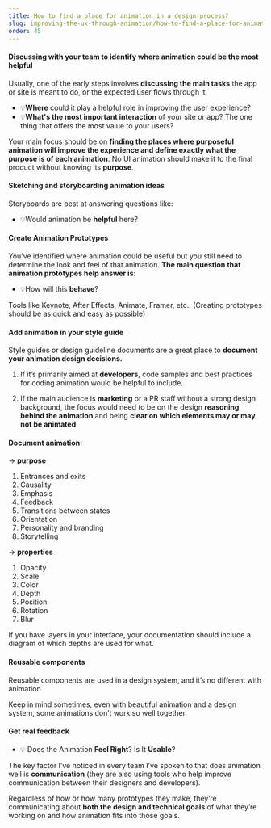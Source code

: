 ```yaml
---
title: How to find a place for animation in a design process?
slug: improving-the-ux-through-animation/how-to-find-a-place-for-animation-in-a-design-process
order: 45
---
```


<Article
  first="How to find"
  second="a place for animation in a design process?"
  introduction="So often, animation doesn’t get much thought or attention until the very end of a project. Finally, all the hard parts of the design have been figured out, so it’s finally time to think about the fun details. But by that point, it’s often too late. Timelines and budgets are pushing their limits. By leaving it to the end, you’re treating animation like the icing on the cake. In order to get those benefits, however, animation has to be part of the whole cake, not just the icing—it needs to be a part of your entire process all along the way." 
>

#### Discussing with your team to identify where animation could be the most helpful

Usually, one of the early steps involves **discussing the main tasks** the app or site is meant to do, or the expected user flows through it. 

- 💡**Where** could it play a helpful role in improving the user experience?
- 💡**What's the most important interaction** of your site or app? The one thing that offers the most value to your users?

Your main focus should be on **finding the places where purposeful animation will improve the experience and define exactly what the purpose is of each animation**. No UI animation should make it to the final product without knowing its **purpose**.

#### Sketching and storyboarding animation ideas 

Storyboards are best at answering questions like: 

- 💡Would animation be **helpful** here?

#### Create Animation Prototypes 

You’ve identified where animation could be useful but you still need to determine the look and feel of that animation.
**The main question that animation prototypes help answer is**: 

- 💡How will this **behave**?

Tools like Keynote, After Effects, Animate, Framer, etc.. (Creating prototypes should be as quick and easy as possible)

#### Add animation in your style guide

Style guides or design guideline documents are a great place to **document your animation design decisions.**   

1. If it’s primarily aimed at **developers**, code samples and best practices for coding animation would be helpful to include.

2. If the main audience is **marketing** or a PR staff without a strong design background, the focus would need to be on the design **reasoning behind the animation** and being **clear on which elements may or may not be animated**.

#### Document animation:  
→ **purpose**   
1. Entrances and exits  
2. Causality   
3. Emphasis  
4. Feedback  
5. Transitions between states  
6. Orientation  
7. Personality and branding  
8. Storytelling   

→ **properties**  
1. Opacity     
2. Scale   
3. Color   
4. Depth  
5. Position  
6. Rotation  
7. Blur   

If you have layers in your interface, your documentation should include a diagram of which depths are used for what. 

#### Reusable components

Reusable components are used in a design system, and it’s no different with animation.   

Keep in mind sometimes, even with beautiful animation and a design system, some animations don’t work so well together.

#### Get real feedback

- 💡 Does the Animation **Feel Right**? Is It **Usable**?

The key factor I’ve noticed in every team I’ve spoken to that does animation well is **communication** (they are also using tools who help improve communication between their designers and developers).  

Regardless of how or how many prototypes they make, they’re communicating about **both the design and technical goals** of what they’re working on and how animation fits into those goals.

</Article>